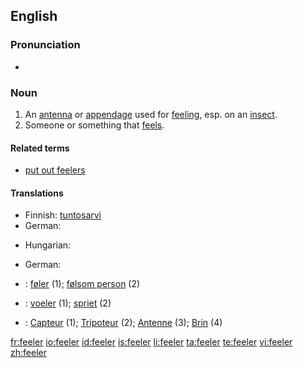 ==English==

===Pronunciation===
* {{rhymes|iːlə(r)}}

===Noun===
{{en-noun}}

# An [[antenna]] or [[appendage]] used for [[feel]]ing, esp. on an [[insect]].
# Someone or something that [[feel]]s.

====Related terms====
* [[put out feelers]]

====Translations====
{{trans-top|an antenna or appendage used for feeling, esp. on an insect}}
*Finnish: [[tuntosarvi]]
* German: {{t+|de|Fühler|m}}
{{trans-mid}}
* Hungarian: {{t-|hu|csáp}}
{{trans-bottom}}

{{trans-top|someone or something that feels}}
* German: {{t+|de|Fühler|m}}
{{trans-mid}}
{{trans-bottom}}

{{checktrans-top}}
* {{ttbc|Danish}}: [[føler]] {{c}} (1); [[følsom person]] {{c}} (2)
* {{ttbc|Dutch}}: [[voeler]] {{c}} (1); [[spriet]] {{c}} (2)
{{checktrans-mid}}
* {{ttbc|French}}: [[Capteur]] {{c}} (1); [[Tripoteur]] {{c}} (2); [[Antenne]] {{c}} (3); [[Brin]] {{c}} (4)
{{checktrans-bottom}}

[[fr:feeler]]
[[io:feeler]]
[[id:feeler]]
[[is:feeler]]
[[li:feeler]]
[[ta:feeler]]
[[te:feeler]]
[[vi:feeler]]
[[zh:feeler]]